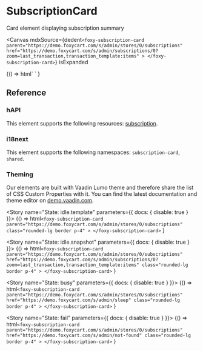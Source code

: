 
<Meta title="Cards / SubscriptionCard" />

# SubscriptionCard

<Subtitle>Card element displaying subscription summary</Subtitle>

<Canvas
  mdxSource={dedent`
    <foxy-subscription-card
      parent="https://demo.foxycart.com/s/admin/stores/0/subscriptions"
      href="https://demo.foxycart.com/s/admin/subscriptions/0?zoom=last_transaction,transaction_template:items"
    >
    </foxy-subscription-card>
  `}
  isExpanded
>
  <Story name="Playground">
    {() =>
      html`
        <foxy-subscription-card
          parent="https://demo.foxycart.com/s/admin/stores/0/subscriptions"
          href="https://demo.foxycart.com/s/admin/subscriptions/0?zoom=last_transaction,transaction_template:items"
          class="rounded-lg border p-4"
        >
        </foxy-subscription-card>
      `
    }
  </Story>
</Canvas>

## Reference

<ArgsTable of="foxy-subscription-card" />

### hAPI

This element supports the following resources: [subscription](https://api.foxycart.com/rels/subscription).

### i18next

This element supports the following namespaces: `subscription-card`, `shared`.

### Theming

Our elements are built with Vaadin Lumo theme and therefore share the list of CSS Custom Properties with it. You can find the latest documentation and theme editor on [demo.vaadin.com](https://demo.vaadin.com/lumo-editor/).

<Story name="State: idle.template" parameters={{ docs: { disable: true } }}>
  {() =>
    html`
      <foxy-subscription-card
        parent="https://demo.foxycart.com/s/admin/stores/0/subscriptions"
        class="rounded-lg border p-4"
      >
      </foxy-subscription-card>
    `
  }
</Story>

<Story name="State: idle.snapshot" parameters={{ docs: { disable: true } }}>
  {() =>
    html`
      <foxy-subscription-card
        parent="https://demo.foxycart.com/s/admin/stores/0/subscriptions"
        href="https://demo.foxycart.com/s/admin/subscriptions/0?zoom=last_transaction,transaction_template:items"
        class="rounded-lg border p-4"
      >
      </foxy-subscription-card>
    `
  }
</Story>

<Story name="State: busy" parameters={{ docs: { disable: true } }}>
  {() =>
    html`
      <foxy-subscription-card
        parent="https://demo.foxycart.com/s/admin/stores/0/subscriptions"
        href="https://demo.foxycart.com/s/admin/sleep"
        class="rounded-lg border p-4"
      >
      </foxy-subscription-card>
    `
  }
</Story>

<Story name="State: fail" parameters={{ docs: { disable: true } }}>
  {() =>
    html`
      <foxy-subscription-card
        parent="https://demo.foxycart.com/s/admin/stores/0/subscriptions"
        href="https://demo.foxycart.com/s/admin/not-found"
        class="rounded-lg border p-4"
      >
      </foxy-subscription-card>
    `
  }
</Story>
